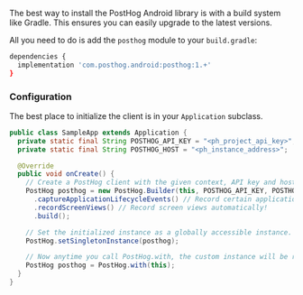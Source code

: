 The best way to install the PostHog Android library is with a build system like 
Gradle. This ensures you can easily upgrade to the latest versions. 

All you need to do is add the `posthog` module to your `build.gradle`:

```bash
dependencies {
  implementation 'com.posthog.android:posthog:1.+'
}
```

### Configuration

The best place to initialize the client is in your `Application` subclass.

```java
public class SampleApp extends Application {
  private static final String POSTHOG_API_KEY = "<ph_project_api_key>";
  private static final String POSTHOG_HOST = "<ph_instance_address>";

  @Override
  public void onCreate() {
    // Create a PostHog client with the given context, API key and host.
    PostHog posthog = new PostHog.Builder(this, POSTHOG_API_KEY, POSTHOG_HOST)
      .captureApplicationLifecycleEvents() // Record certain application events automatically!
      .recordScreenViews() // Record screen views automatically!
      .build();

    // Set the initialized instance as a globally accessible instance.
    PostHog.setSingletonInstance(posthog);

    // Now anytime you call PostHog.with, the custom instance will be returned.
    PostHog posthog = PostHog.with(this);
  }
}
```